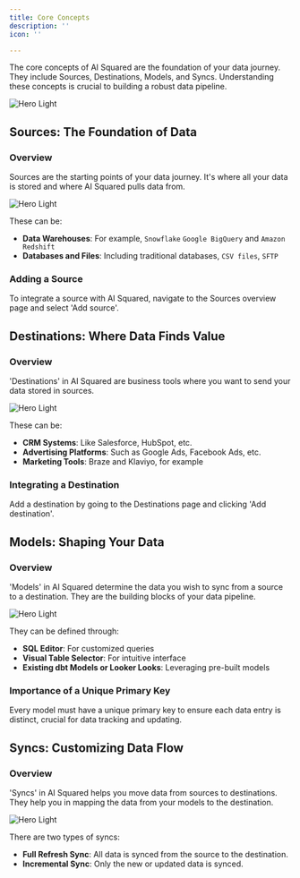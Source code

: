 ```yaml
---
title: Core Concepts
description: ''
icon: ''

---
```


The core concepts of AI Squared are the foundation of your data journey. They include Sources, Destinations, Models, and Syncs. Understanding these concepts is crucial to building a robust data pipeline.

<img
  className="block"
  src="https://res.cloudinary.com/dspflukeu/image/upload/v1714756028/AIS/Core_Concepts_v4o7rp.png"
  alt="Hero Light"
/>


## Sources: The Foundation of Data

### Overview
Sources are the starting points of your data journey. It's where all your data is stored and where AI Squared pulls data from.

<img
  className="block"
  src="https://res.cloudinary.com/dspflukeu/image/upload/v1714756029/AIS/Sources_xrjsvz.png"
  alt="Hero Light"
/>

These can be:
- **Data Warehouses**: For example, `Snowflake` `Google BigQuery` and `Amazon Redshift`
- **Databases and Files**: Including traditional databases, `CSV files`, `SFTP`


### Adding a Source
To integrate a source with AI Squared, navigate to the Sources overview page and select 'Add source'.

## Destinations: Where Data Finds Value

### Overview

'Destinations' in AI Squared are business tools where you want to send your data stored in sources. 

<img
  className="block"
  src="https://res.cloudinary.com/dspflukeu/image/upload/v1714756029/AIS/Destinations_p2du4o.png"
  alt="Hero Light"
/>

These can be:
- **CRM Systems**: Like Salesforce, HubSpot, etc.
- **Advertising Platforms**: Such as Google Ads, Facebook Ads, etc.
- **Marketing Tools**: Braze and Klaviyo, for example

### Integrating a Destination
Add a destination by going to the Destinations page and clicking 'Add destination'.

## Models: Shaping Your Data

### Overview
'Models' in AI Squared determine the data you wish to sync from a source to a destination. They are the building blocks of your data pipeline.

<img
  className="block"
  src="https://res.cloudinary.com/dspflukeu/image/upload/v1714756030/AIS/Models_dyihll.png"
  alt="Hero Light"
/>

They can be defined through:

- **SQL Editor**: For customized queries
- **Visual Table Selector**: For intuitive interface
- **Existing dbt Models or Looker Looks**: Leveraging pre-built models

### Importance of a Unique Primary Key
Every model must have a unique primary key to ensure each data entry is distinct, crucial for data tracking and updating.

## Syncs: Customizing Data Flow

### Overview
'Syncs' in AI Squared helps you move data from sources to destinations. They help you in mapping the data from your models to the destination.

<img
  className="block"
  src="https://res.cloudinary.com/dspflukeu/image/upload/v1714756030/AIS/Syncs_dncrnv.png"
  alt="Hero Light"
/>

There are two types of syncs:
- **Full Refresh Sync**: All data is synced from the source to the destination.
- **Incremental Sync**: Only the new or updated data is synced.